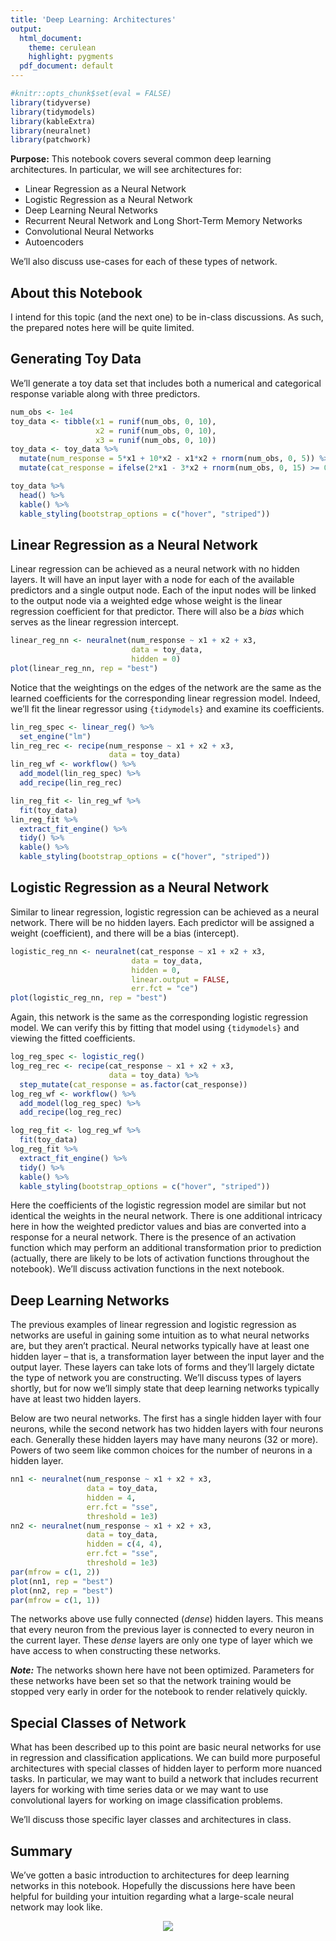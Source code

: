 ```yaml
---
title: 'Deep Learning: Architectures'
output:
  html_document:
    theme: cerulean
    highlight: pygments
  pdf_document: default
---
```


```r
#knitr::opts_chunk$set(eval = FALSE)
library(tidyverse)
library(tidymodels)
library(kableExtra)
library(neuralnet)
library(patchwork)
```

**Purpose:** This notebook covers several common deep learning architectures. In particular, we will see architectures for:

+ Linear Regression as a Neural Network
+ Logistic Regression as a Neural Network
+ Deep Learning Neural Networks
+ Recurrent Neural Network and Long Short-Term Memory Networks
+ Convolutional Neural Networks
+ Autoencoders

We'll also discuss use-cases for each of these types of network.

## About this Notebook

I intend for this topic (and the next one) to be in-class discussions. As such, the prepared notes here will be quite limited.

## Generating Toy Data

We'll generate a toy data set that includes both a numerical and categorical response variable along with three predictors.

```r
num_obs <- 1e4
toy_data <- tibble(x1 = runif(num_obs, 0, 10),
                   x2 = runif(num_obs, 0, 10),
                   x3 = runif(num_obs, 0, 10))
toy_data <- toy_data %>%
  mutate(num_response = 5*x1 + 10*x2 - x1*x2 + rnorm(num_obs, 0, 5)) %>%
  mutate(cat_response = ifelse(2*x1 - 3*x2 + rnorm(num_obs, 0, 15) >= 0, 1, 0))

toy_data %>% 
  head() %>%
  kable() %>%
  kable_styling(bootstrap_options = c("hover", "striped"))
```

## Linear Regression as a Neural Network

Linear regression can be achieved as a neural network with no hidden layers. It will have an input layer with a node for each of the available predictors and a single output node. Each of the input nodes will be linked to the output node via a weighted edge whose weight is the linear regression coefficient for that predictor. There will also be a *bias* which serves as the linear regression intercept. 

```r
linear_reg_nn <- neuralnet(num_response ~ x1 + x2 + x3, 
                           data = toy_data,
                           hidden = 0)
plot(linear_reg_nn, rep = "best")
```
Notice that the weightings on the edges of the network are the same as the learned coefficients for the corresponding linear regression model. Indeed, we'll fit the linear regressor using `{tidymodels}` and examine its coefficients.

```r
lin_reg_spec <- linear_reg() %>%
  set_engine("lm")
lin_reg_rec <- recipe(num_response ~ x1 + x2 + x3, 
                      data = toy_data)
lin_reg_wf <- workflow() %>%
  add_model(lin_reg_spec) %>%
  add_recipe(lin_reg_rec)

lin_reg_fit <- lin_reg_wf %>%
  fit(toy_data)
lin_reg_fit %>%
  extract_fit_engine() %>%
  tidy() %>%
  kable() %>%
  kable_styling(bootstrap_options = c("hover", "striped"))
```

## Logistic Regression as a Neural Network

Similar to linear regression, logistic regression can be achieved as a neural network. There will be no hidden layers. Each predictor will be assigned a weight (coefficient), and there will be a bias (intercept). 

```r
logistic_reg_nn <- neuralnet(cat_response ~ x1 + x2 + x3, 
                           data = toy_data,
                           hidden = 0,
                           linear.output = FALSE,
                           err.fct = "ce")
plot(logistic_reg_nn, rep = "best")
```

Again, this network is the same as the corresponding logistic regression model. We can verify this by fitting that model using `{tidymodels}` and viewing the fitted coefficients.

```r
log_reg_spec <- logistic_reg()
log_reg_rec <- recipe(cat_response ~ x1 + x2 + x3, 
                      data = toy_data) %>%
  step_mutate(cat_response = as.factor(cat_response))
log_reg_wf <- workflow() %>%
  add_model(log_reg_spec) %>%
  add_recipe(log_reg_rec)

log_reg_fit <- log_reg_wf %>%
  fit(toy_data)
log_reg_fit %>%
  extract_fit_engine() %>%
  tidy() %>%
  kable() %>%
  kable_styling(bootstrap_options = c("hover", "striped"))
```

Here the coefficients of the logistic regression model are similar but not identical the weights in the neural network. There is one additional intricacy here in how the weighted predictor values and bias are converted into a response for a neural network. There is the presence of an activation function which may perform an additional transformation prior to prediction (actually, there are likely to be lots of activation functions throughout the notebook). We'll discuss activation functions in the next notebook.

## Deep Learning Networks

The previous examples of linear regression and logistic regression as networks are useful in gaining some intuition as to what neural networks are, but they aren't practical. Neural networks typically have at least one hidden layer -- that is, a transformation layer between the input layer and the output layer. These layers can take lots of forms and they'll largely dictate the type of network you are constructing. We'll discuss types of layers shortly, but for now we'll simply state that deep learning networks typically have at least two hidden layers.

Below are two neural networks. The first has a single hidden layer with four neurons, while the second network has two hidden layers with four neurons each. Generally these hidden layers may have many neurons (32 or more). Powers of two seem like common choices for the number of neurons in a hidden layer.

```r
nn1 <- neuralnet(num_response ~ x1 + x2 + x3,
                 data = toy_data,
                 hidden = 4,
                 err.fct = "sse",
                 threshold = 1e3)
nn2 <- neuralnet(num_response ~ x1 + x2 + x3,
                 data = toy_data,
                 hidden = c(4, 4),
                 err.fct = "sse",
                 threshold = 1e3)
par(mfrow = c(1, 2))
plot(nn1, rep = "best")
plot(nn2, rep = "best")
par(mfrow = c(1, 1))
```

The networks above use fully connected (*dense*) hidden layers. This means that every neuron from the previous layer is connected to every neuron in the current layer. These *dense* layers are only one type of layer which we have access to when constructing these networks.

***Note:*** The networks shown here have not been optimized. Parameters for these networks have been set so that the network training would be stopped very early in order for the notebook to render relatively quickly.

## Special Classes of Network

What has been described up to this point are basic neural networks for use in regression and classification applications. We can build more purposeful architectures with special classes of hidden layer to perform more nuanced tasks. In particular, we may want to build a network that includes recurrent layers for working with time series data or we may want to use convolutional layers for working on image classification problems.

We'll discuss those specific layer classes and architectures in class.

## Summary

We've gotten a basic introduction to architectures for deep learning networks in this notebook. Hopefully the discussions here have been helpful for building your intuition regarding what a large-scale neural network may look like.

<center> ![](nn_google.png)</center>


